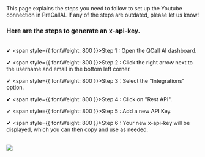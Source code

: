 
<Info>
    This page explains the steps you need to follow to set up the Youtube
    connection in PreCallAI. If any of the steps are outdated, please let us know!
</Info>

### Here are the steps to generate an x-api-key.

<br />✔ <span style={{ fontWeight: 800 }}>Step 1 :</span> Open the QCall AI
dashboard.

✔ <span style={{ fontWeight: 800 }}>Step 2 :</span> Click the right arrow next to the username and email in the bottom left corner.

✔ <span style={{ fontWeight: 800 }}>Step 3 :</span> Select the "Integrations" option.

✔ <span style={{ fontWeight: 800 }}>Step 4 :</span> Click on "Rest API".

✔ <span style={{ fontWeight: 800 }}>Step 5 :</span> Add a new API Key.

✔ <span style={{ fontWeight: 800 }}>Step 6 :</span> Your new x-api-key will be displayed, which you can then copy and use as needed.

<br />
<Frame>
  <img src="/images/generate-key.png" style={{ borderRadius: "0.5rem" }} />
</Frame>
